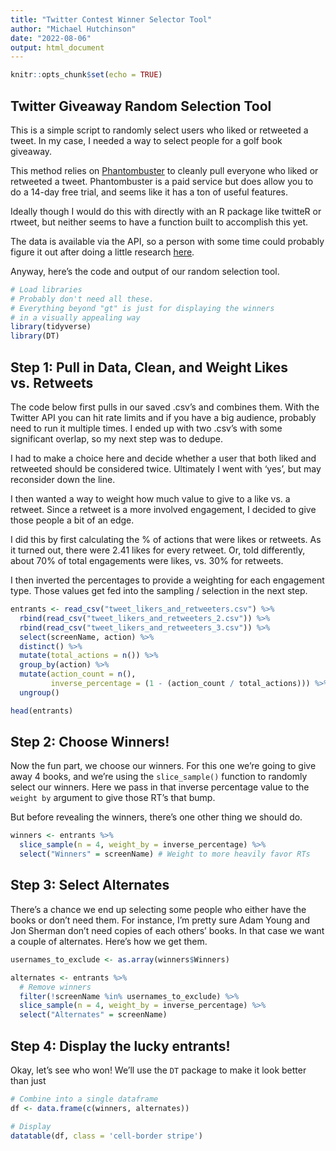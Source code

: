 ```yaml
---
title: "Twitter Contest Winner Selector Tool"
author: "Michael Hutchinson"
date: "2022-08-06"
output: html_document
---
```


```r
knitr::opts_chunk$set(echo = TRUE)
```

## Twitter Giveaway Random Selection Tool

This is a simple script to randomly select users who liked or retweeted a tweet.
In my case, I needed a way to select people for a golf book giveaway.

This method relies on [Phantombuster](https://phantombuster.com/automations/twitter/8886/twitter-likes-export) to cleanly pull everyone who liked or retweeted a tweet. Phantombuster is a paid service but does allow you to do a 14-day free trial, and seems like it has a ton of useful features. 

Ideally though I would do this with directly with an R package like twitteR or rtweet, but neither seems to have a function built to accomplish this yet.

The data is available via the API, so a person with some time could probably figure it out  after doing a little research [here](https://developer.twitter.com/en/docs/twitter-api/tweets/likes/introduction).

Anyway, here's the code and output of our random selection tool.

```r
# Load libraries
# Probably don't need all these. 
# Everything beyond "gt" is just for displaying the winners 
# in a visually appealing way
library(tidyverse)
library(DT)


```

## Step 1: Pull in Data, Clean, and Weight Likes vs. Retweets

The code below first pulls in our saved .csv's and combines them. With the Twitter API you can hit rate limits and if you have a big audience, probably need to run it multiple times. I ended up with two .csv's with some significant overlap, so my next step was to dedupe. 

I had to make a choice here and decide whether a user that both liked and retweeted should be considered twice. Ultimately I went with 'yes', but may reconsider down the line.

I then wanted a way to weight how much value to give to a like vs. a retweet. Since a retweet is a more involved engagement, I decided to give those people a bit of an edge.

I did this by first calculating the % of actions that were likes or retweets. As it turned out, there were 2.41 likes for every retweet. Or, told differently, about 70% of total engagements were likes, vs. 30% for retweets.

I then inverted the percentages to provide a weighting for each engagement type. Those values get fed into the sampling / selection in the next step.

```r
entrants <- read_csv("tweet_likers_and_retweeters.csv") %>% 
  rbind(read_csv("tweet_likers_and_retweeters_2.csv")) %>% 
  rbind(read_csv("tweet_likers_and_retweeters_3.csv")) %>% 
  select(screenName, action) %>% 
  distinct() %>%
  mutate(total_actions = n()) %>%
  group_by(action) %>%
  mutate(action_count = n(),
         inverse_percentage = (1 - (action_count / total_actions))) %>%
  ungroup()

head(entrants)
```
## Step 2: Choose Winners!

Now the fun part, we choose our winners. For this one we're going to give away 4 books, and we're using the `slice_sample()` function to randomly select our winners. Here we pass in that inverse percentage value to the `weight by` argument to give those RT's that bump.

But before revealing the winners, there's one other thing we should do. 

```r
winners <- entrants %>% 
  slice_sample(n = 4, weight_by = inverse_percentage) %>% 
  select("Winners" = screenName) # Weight to more heavily favor RTs
```

## Step 3: Select Alternates

There's a chance we end up selecting some people who either have the books or don't need them. For instance, I'm pretty sure Adam Young and Jon Sherman don't need copies of each others' books. In that case we want a couple of alternates. Here's how we get them.

```r
usernames_to_exclude <- as.array(winners$Winners)

alternates <- entrants %>% 
  # Remove winners
  filter(!screenName %in% usernames_to_exclude) %>% 
  slice_sample(n = 4, weight_by = inverse_percentage) %>% 
  select("Alternates" = screenName)

```

## Step 4: Display the lucky entrants!

Okay, let's see who won! We'll use the `DT` package to make it look better than just 
```r
# Combine into a single dataframe
df <- data.frame(c(winners, alternates))

# Display
datatable(df, class = 'cell-border stripe')


```


